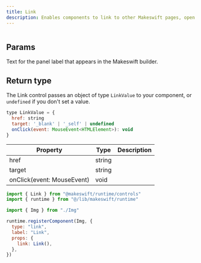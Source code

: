 ```yaml
---
title: Link
description: Enables components to link to other Makeswift pages, open a URL, or scroll to another UI element. 
---
```


<Frame
  type="glass"
  caption=""
>
  <img src="" />
</Frame>


## Params

<ParamField query="label" type="string" default="On click">
  Text for the panel label that appears in the Makeswift builder.
</ParamField>



## Return type

The Link control passes an object of type `LinkValue` to your component, or `undefined` if you don't set a value.

```javascript
type LinkValue = {
  href: string
  target: '_blank' | '_self' | undefined
  onClick(event: MouseEvent<HTMLElement>): void
}
``` 

| Property | Type | Description |
| --- | --- | --- |
| href | string |  |
| target | string |  | 
| onClick(event: MouseEvent<HTMLElement>) | void |  |




<RequestExample>

```jsx /components/Img/Img.makeswift.js
import { Link } from "@makeswift/runtime/controls"
import { runtime } from "@/lib/makeswift/runtime"

import { Img } from "./Img"

runtime.registerComponent(Img, {
  type: "link",
  label: "Link",
  props: {
    link: Link(),
  },
})
```

</RequestExample>